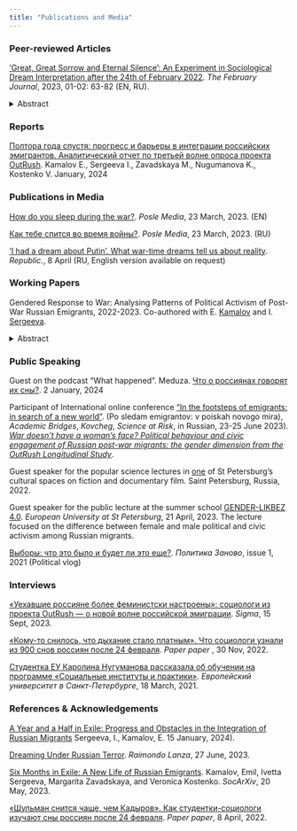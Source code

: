 ```yaml
---
title: "Publications and Media"
---
```


<!-- This css code to control size of the page title. Here it is 0 to make it invisible -->

```{=html}
<style>
.title {
  font-size: 0px;
}
</style>
```
### **Peer-reviewed Articles**

['Great, Great Sorrow and Eternal Silence': An Experiment in Sociological Dream Interpretation after the 24th of February 2022](https://thefebruaryjournal.org/en/article/85). *The February Journal*, 2023, 01-02: 63-82 (EN, RU).

<details>

<summary>Abstract</summary>

*The article is devoted to reflecting on silence and speaking in the dreams of people in Russia after the 24th of February 2022. Our two-stage analysis of dream narratives and dreamers' comments on them uncovers several key topics related to speaking and silence. Interpreting them with the apparatus of sociology, we conclude that these dreams provide a space for restoring agency that had been lost in real life.*

</details>

### **Reports**

[Полтора года спустя: прогресс и барьеры в интеграции российских эмигрантов. Аналитический отчет по третьей волне опроса проекта OutRush](https://outrush.io/report_january_2024). Kamalov E., Sergeeva I., Zavadskaya M., Nugumanova K., Kostenko V. January, 2024

### **Publications in Media**

[How do you sleep during the war?](https://posle.media/language/en/how-do-you-sleep-during-the-war/). *Posle Media*, 23 March, 2023. (EN)

[Как тебе спится во время войны?](https://posle.media/kak-tebe-spitsya-vo-vremya-vojny/). *Posle Media*, 23 March, 2023. (RU)

['I had a dream about Putin'. What war-time dreams tell us about reality](https://republic.ru/posts/107912). *Republic.*, 8 April (RU, English version available on request)

### **Working Papers**

Gendered Response to War: Analysing Patterns of Political Activism of Post-War Russian Emigrants, 2022-2023. Co-authored with E. [Kamalov](https://emilkamalov.github.io/) and I. [Sergeeva](https://www.eui.eu/people?id=ivetta-sergeeva).

<details>

<summary>Abstract</summary>

*In the wake of Russia's invasion of Ukraine, gender dynamics in political activism have come to the fore. While the media has reported extensively on the rise of a feminist anti-war resistance movement, the question remains whether there are indeed tangible gender differences in the political behaviour of post-war migrants and, if so, what factors underpin these differences. Although historical narratives depict politics as a predominantly male domain, with women traditionally showing lower levels of political engagement, recent shifts suggest a more complex landscape. Analyzing data from the OutRush panel survey, this study reveals that women, despite reporting heightened feelings of depression and a bleak outlook, consistently exhibit increased political and civic activism compared to men---except in assistance to fellow Russians. Intriguingly, conventional indicators, such as political interest and trust, displayed no gender disparity. A regression analysis posits that feelings of responsibility and the urge for reparations account for the observed gender gap, suggesting that these emotions might play a pivotal role in fueling women's political fervor. To refine our understanding of gendered motivations, a forthcoming Blinder-Oaxaca decomposition analysis will examine whether emotions such as responsibility and reparations drive political and civic engagement differently across genders. The quantitative data is complemented by extensive qualitative research, including interviews with numerous feminist anti-war resistance activists. These interviews explore their personal views on the contrasting experiences of male and female activists, and examines how gender norms and institutional frameworks in their host countries either support or hinder their activist endeavours. This research hopes to illuminate the intricate tapestry of gendered political activism in post-war migration scenarios.*

</details>

### **Public Speaking**

Guest on the podcast "What happened". Meduza. [Что о россиянах говорят их сны?](https://www.youtube.com/watch?v=_9P0T40goSE). 2 January, 2024

Participant of International online conference ["In the footsteps of emigrants: in search of a new world"](http://www.academicbridges.sbs/?page_id=290&lang=ru). (Po sledam emigrantov: v poiskah novogo mira), *Academic Bridges*, *Kovcheg*, *Science at Risk*, in Russian, 23-25 June 2023). [*War doesn't have a woman's face? Political behaviour and civic engagement of Russian post-war migrants: the gender dimension from the OutRush Longitudinal Study*](https://www.youtube.com/watch?v=1xf0jzZnG_U).

Guest speaker for the popular science lectures in [one](https://gdebabulya.ru/) of St Petersburg's cultural spaces on fiction and documentary film. Saint Petersburg, Russia, 2022.

Guest speaker for the public lecture at the summer school [GENDER-LIKBEZ 4.0](https://eusp.org/projects/gender-likbez). *European University at St Petersburg*, 21 April, 2023. The lecture focused on the difference between female and male political and civic activism among Russian migrants.

[Выборы: что это было и будет ли это еще?](https://www.youtube.com/watch?v=M5xh4NUUk_4). *Политика Заново*, issue 1, 2021 (Political vlog)

### **Interviews**

[«Уехавшие россияне более феминистски настроены»: социологи из проекта OutRush --- о новой волне российской эмиграции](https://syg.ma/@feminist-anti-war-resistance/uiekhavshiie-rossiianie-bolieie-fieministski-nastroieny-sotsiologhi-iz-proiekta-outrush-o-novoi-volnie-rossiiskoi-emighratsii). *Sigma*, 15 Sept, 2023.

[«Кому-то снилось, что дыхание стало платным». Что социологи узнали из 900 снов россиян после 24 февраля](https://paperpaper.ru/komu-to-snilos-chto-dyhanie-stalo-pla/). *Paper paper* , 30 Nov, 2022.

[Студентка ЕУ Каролина Нугуманова рассказала об обучении на программе «Социальные институты и практики»](https://eusp.org/news/studentka-eu-karolina-nugumanova-rasskazala-ob-obuchenii-na-programme-socialnye-instituty-i-praktiki). *Европейский университет в Санкт-Петербурге*, 18 March, 2021.

### **References & Acknowledgements**

[A Year and a Half in Exile: Progress and Obstacles in the Integration of Russian Migrants](https://outrush.io/memo_january_2024) Sergeeva, I., Kamalov, E. 15 January, 2024). 


[Dreaming Under Russian Terror](https://www.museumofdreams.org/dreaming-under-russian-terror). *Raimondo Lanza*, 27 June, 2023.

[Six Months in Exile: A New Life of Russian Emigrants](https://drive.google.com/file/d/17MawIn4q9ONNBbRBU2gN1NUItj2Zro4N/view). Kamalov, Emil, Ivetta Sergeeva, Margarita Zavadskaya, and Veronica Kostenko. *SocArXiv*, 20 May, 2023.

[«Шульман снится чаще, чем Кадыров». Как студентки-социологи изучают сны россиян после 24 февраля](https://paperpaper.ru/shulman-snitsya-chashe-chem-kadyrov-kak/). *Paper paper*, 8 April, 2022.

